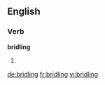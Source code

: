 
==English==

===Verb===
'''bridling'''

# {{present participle of|bridle}}

[[de:bridling]]
[[fr:bridling]]
[[vi:bridling]]